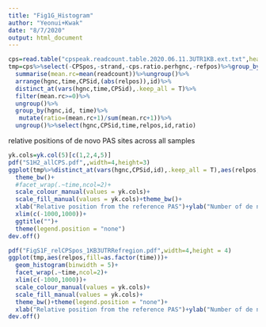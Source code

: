 ```yaml
---
title: "Fig1G_Histogram"
author: "Yeonui+Kwak"
date: "8/7/2020"
output: html_document
---
```


```R
cps=read.table("cpspeak.readcount.table.2020.06.11.3UTR1KB.ext.txt",header=T,stringsAsFactors = F)
tmp=cps%>%select(-CPSpos,-strand,-cps.ratio.perhgnc,-refpos)%>%group_by(CPSid,id,hgnc,cpsNo,time,relpos)%>%
  summarise(mean.rc=mean(readcount))%>%ungroup()%>%
  arrange(hgnc,time,CPSid,(abs(relpos)),id)%>%
  distinct_at(vars(hgnc,time,CPSid),.keep_all = T)%>%
  filter(mean.rc>=0)%>%
  ungroup()%>%
  group_by(hgnc,id, time)%>%
   mutate(ratio=(mean.rc+1)/sum(mean.rc+1))%>%
  ungroup()%>%select(hgnc,CPSid,time,relpos,id,ratio)
```
relative positions of de novo PAS sites across all samples
```R

yk.cols=yk.col(5)[c(1,2,4,5)]
pdf("S1H2_allCPS.pdf",,width=4,height=3)
ggplot(tmp%>%distinct_at(vars(hgnc,CPSid,id),.keep_all = T),aes(relpos,fill=yk.cols[1]))+geom_histogram(binwidth = 5)+
  theme_bw()+
  #facet_wrap(.~time,ncol=2)+
  scale_colour_manual(values = yk.cols)+
  scale_fill_manual(values = yk.cols)+theme_bw()+
  xlab("Relative position from the reference PAS")+ylab("Number of de novo poly(A) sites")+
  xlim(c(-1000,1000))+
  ggtitle("")+
  theme(legend.position = "none")
dev.off()

pdf("FigS1F_relCPSpos_1KB3UTRRefregion.pdf",width=4,height = 4)
ggplot(tmp,aes(relpos,fill=as.factor(time)))+
  geom_histogram(binwidth = 5)+
  facet_wrap(.~time,ncol=2)+
  xlim(c(-1000,1000))+
  scale_colour_manual(values = yk.cols)+
  scale_fill_manual(values = yk.cols)+
  theme_bw()+theme(legend.position = "none")+
  xlab("Relative position from the reference PAS")+ylab("Number of de novo PASs")
dev.off()


```